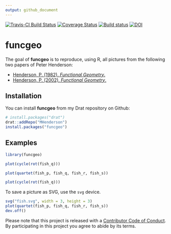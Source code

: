 ```yaml
---
output: github_document
---
```


<!-- README.md is generated from README.Rmd. Please edit that file -->
[![Travis-CI Build Status](https://travis-ci.org/MHenderson/funcgeo.svg?branch=master)](https://travis-ci.org/MHenderson/funcgeo)
[![Coverage Status](https://img.shields.io/codecov/c/github/MHenderson/funcgeo/master.svg)](https://codecov.io/github/MHenderson/funcgeo?branch=master)
[![Build status](https://ci.appveyor.com/api/projects/status/jwap9ayr8mviguc0?svg=true)](https://ci.appveyor.com/project/MHenderson/funcgeo)
[![DOI](https://zenodo.org/badge/72451164.svg)](https://zenodo.org/badge/latestdoi/72451164)

# funcgeo

The goal of **funcgeo** is to reproduce, using R, all pictures from the
following two papers of Peter Henderson:

* [Henderson, P. (1982). *Functional Geometry*.](http://users.ecs.soton.ac.uk/peter/funcgeo.pdf)
* [Henderson, P. (2002). *Functional Geometry*.](http://eprints.soton.ac.uk/257577/1/funcgeo2.pdf)

## Installation

You can install **funcgeo** from my Drat repository on Github:

```R
# install.packages("drat")
drat::addRepo("MHenderson")
install.packages("funcgeo")
```

## Examples

```r
library(funcgeo)

plot(cycle(rot(fish_q)))
```

```r
plot(quartet(fish_p, fish_q, fish_r, fish_s))
```

```r
plot(cycle(rot(fish_q)))
```

To save a picture as SVG, use the `svg` device.

```r
svg("fish.svg", width = 3, height = 3)
plot(quartet(fish_p, fish_q, fish_r, fish_s))
dev.off()
```

Please note that this project is released with a [Contributor Code of Conduct](CONDUCT.md). By participating in this project you agree to abide by its terms.
